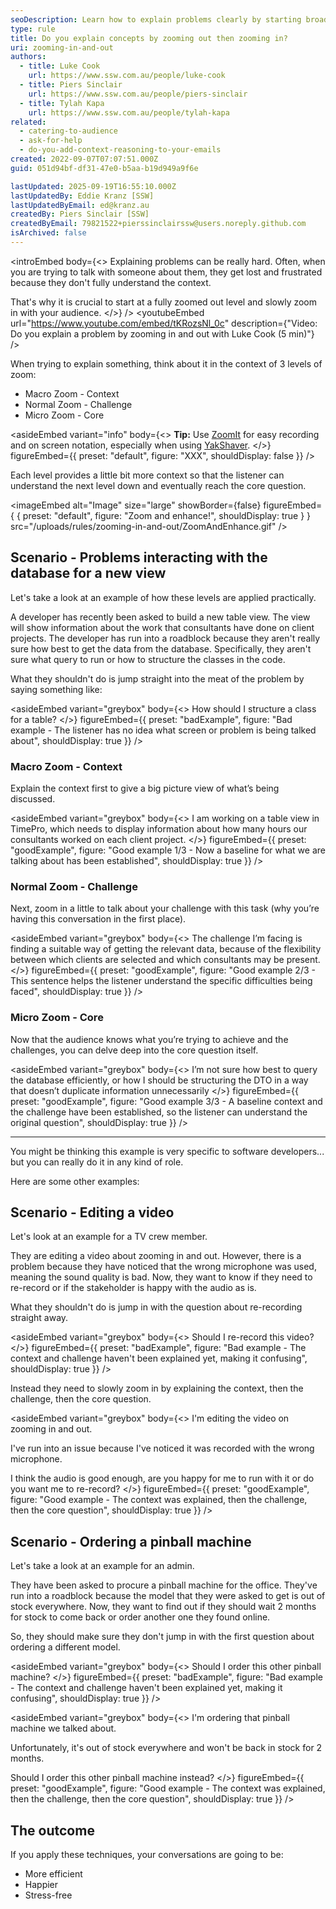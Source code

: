 ```yaml
---
seoDescription: Learn how to explain problems clearly by starting broad (zoomed out) and then narrowing in
type: rule
title: Do you explain concepts by zooming out then zooming in?
uri: zooming-in-and-out
authors:
  - title: Luke Cook
    url: https://www.ssw.com.au/people/luke-cook
  - title: Piers Sinclair
    url: https://www.ssw.com.au/people/piers-sinclair
  - title: Tylah Kapa
    url: https://www.ssw.com.au/people/tylah-kapa
related:
  - catering-to-audience
  - ask-for-help
  - do-you-add-context-reasoning-to-your-emails
created: 2022-09-07T07:07:51.000Z
guid: 051d94bf-df31-47e0-b5aa-b19d949a9f6e

lastUpdated: 2025-09-19T16:55:10.000Z
lastUpdatedBy: Eddie Kranz [SSW]
lastUpdatedByEmail: ed@kranz.au
createdBy: Piers Sinclair [SSW]
createdByEmail: 79821522+pierssinclairssw@users.noreply.github.com
isArchived: false
---
```


<introEmbed
  body={<>
Explaining problems can be really hard. Often, when you are trying to talk with someone about them, they get lost and frustrated because they don't fully understand the context.

That's why it is crucial to start at a fully zoomed out level and slowly zoom in with your audience.
  </>}
/>
<youtubeEmbed url="https://www.youtube.com/embed/tKRozsNl_0c" description={"Video: Do you explain a problem by zooming in and out with Luke Cook (5 min)"} />

When trying to explain something, think about it in the context of 3 levels of zoom:

* Macro Zoom - Context
* Normal Zoom - Challenge
* Micro Zoom - Core

<asideEmbed
  variant="info"
  body={<>
    **Tip:** Use [ZoomIt](https://learn.microsoft.com/en-us/sysinternals/downloads/zoomit?WT.mc_id=DOP-MVP-33518) for easy recording and on screen notation, especially when using [YakShaver](https://yakshaver.ai).
  </>}
  figureEmbed={{
    preset: "default",
    figure: "XXX",
    shouldDisplay: false
  }}
/>

Each level provides a little bit more context so that the listener can understand the next level down and eventually reach the core question.


<imageEmbed
  alt="Image"
  size="large"
  showBorder={false}
  figureEmbed={ {
    preset: "default",
    figure: "Zoom and enhance!",
    shouldDisplay: true
  } }
  src="/uploads/rules/zooming-in-and-out/ZoomAndEnhance.gif"
/>

## Scenario - Problems interacting with the database for a new view

Let's take a look at an example of how these levels are applied practically.

A developer has recently been asked to build a new table view. The view will show information about the work that consultants have done on client projects. The developer has run into a roadblock because they aren't really sure how best to get the data from the database. Specifically, they aren't sure what query to run or how to structure the classes in the code.

What they shouldn't do is jump straight into the meat of the problem by saying something like:

<asideEmbed
  variant="greybox"
  body={<>
    How should I structure a class for a table?
  </>}
  figureEmbed={{
    preset: "badExample",
    figure: "Bad example - The listener has no idea what screen or problem is being talked about",
    shouldDisplay: true
  }}
/>

### Macro Zoom - Context

Explain the context first to give a big picture view of what’s being discussed.

<asideEmbed
  variant="greybox"
  body={<>
    I am working on a table view in TimePro, which needs to display information about how many hours our consultants worked on each client project.
  </>}
  figureEmbed={{
    preset: "goodExample",
    figure: "Good example 1/3 - Now a baseline for what we are talking about has been established",
    shouldDisplay: true
  }}
/>

### Normal Zoom - Challenge

Next, zoom in a little to talk about your challenge with this task (why you’re having this conversation in the first place).

<asideEmbed
  variant="greybox"
  body={<>
    The challenge I’m facing is finding a suitable way of getting the relevant data, because of the flexibility between which clients are selected and which consultants may be present.
  </>}
  figureEmbed={{
    preset: "goodExample",
    figure: "Good example 2/3 - This sentence helps the listener understand the specific difficulties being faced",
    shouldDisplay: true
  }}
/>

### Micro Zoom - Core

Now that the audience knows what you’re trying to achieve and the challenges, you can delve deep into the core question itself.

<asideEmbed
  variant="greybox"
  body={<>
    I’m not sure how best to query the database efficiently, or how I should be structuring the DTO in a way that doesn’t duplicate information unnecessarily
  </>}
  figureEmbed={{
    preset: "goodExample",
    figure: "Good example 3/3 - A baseline context and the challenge have been established, so the listener can understand the original question",
    shouldDisplay: true
  }}
/>

---

You might be thinking this example is very specific to software developers... but you can really do it in any kind of role.

Here are some other examples:

## Scenario - Editing a video

Let's look at an example for a TV crew member.

They are editing a video about zooming in and out. However, there is a problem because they have noticed that the wrong microphone was used, meaning the sound quality is bad. Now, they want to know if they need to re-record or if the stakeholder is happy with the audio as is.

What they shouldn't do is jump in with the question about re-recording straight away.

<asideEmbed
  variant="greybox"
  body={<>
    Should I re-record this video?
  </>}
  figureEmbed={{
    preset: "badExample",
    figure: "Bad example - The context and challenge haven't been explained yet, making it confusing",
    shouldDisplay: true
  }}
/>

Instead they need to slowly zoom in by explaining the context, then the challenge, then the core question.

<asideEmbed
  variant="greybox"
  body={<>
    I'm editing the video on zooming in and out.

I've run into an issue because I've noticed it was recorded with the wrong microphone.

I think the audio is good enough, are you happy for me to run with it or do you want me to re-record?
  </>}
  figureEmbed={{
    preset: "goodExample",
    figure: "Good example - The context was explained, then the challenge, then the core question",
    shouldDisplay: true
  }}
/>

## Scenario - Ordering a pinball machine

Let's take a look at an example for an admin.

They have been asked to procure a pinball machine for the office. They've run into a roadblock because the model that they were asked to get is out of stock everywhere. Now, they want to find out if they should wait 2 months for stock to come back or order another one they found online.

So, they should make sure they don't jump in with the first question about ordering a different model.

<asideEmbed
  variant="greybox"
  body={<>
    Should I order this other pinball machine?
  </>}
  figureEmbed={{
    preset: "badExample",
    figure: "Bad example - The context and challenge haven't been explained yet, making it confusing",
    shouldDisplay: true
  }}
/>

<asideEmbed
  variant="greybox"
  body={<>
    I'm ordering that pinball machine we talked about.

Unfortunately, it's out of stock everywhere and won't be back in stock for 2 months.

Should I order this other pinball machine instead?
  </>}
  figureEmbed={{
    preset: "goodExample",
    figure: "Good example - The context was explained, then the challenge, then the core question",
    shouldDisplay: true
  }}
/>

## The outcome

If you apply these techniques, your conversations are going to be:

* More efficient
* Happier
* Stress-free
